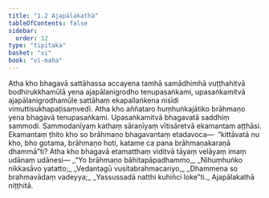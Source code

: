 ```yaml
---
title: "1.2 Ajapālakathā"
tableOfContents: false
sidebar:
  order: 12
type: "tipitaka"
basket: "vi"
book: "vi-maha"
---
```



<DynamicBreadcrumb />

<Division number="4" book="vi-maha">

<Paragraph number="14" book="vi-maha">
Atha kho bhagavā sattāhassa accayena tamhā samādhimhā vuṭṭhahitvā bodhirukkhamūlā yena ajapālanigrodho tenupasaṅkami, upasaṅkamitvā ajapālanigrodhamūle sattāhaṃ ekapallaṅkena nisīdi vimuttisukhapaṭisaṃvedī. Atha kho aññataro huṃhuṅkajātiko brāhmaṇo yena bhagavā tenupasaṅkami. Upasaṅkamitvā bhagavatā saddhiṃ sammodi. Sammodanīyaṃ kathaṃ sāraṇīyaṃ vītisāretvā ekamantaṃ aṭṭhāsi. Ekamantaṃ ṭhito kho so brāhmaṇo bhagavantaṃ etadavoca—  “kittāvatā nu kho, bho gotama, brāhmaṇo hoti, katame ca pana brāhmaṇakaraṇā dhammā”ti? Atha kho bhagavā etamatthaṃ viditvā tāyaṃ velāyaṃ imaṃ udānaṃ udānesi—
</Paragraph>

<Paragraph number="15" type="verses" book="vi-maha">
_“Yo brāhmaṇo bāhitapāpadhammo,_  
_Nihuṃhuṅko nikkasāvo yatatto;_  
_Vedantagū vusitabrahmacariyo,_  
_Dhammena so brahmavādaṃ vadeyya;_  
_Yassussadā natthi kuhiñci loke”ti._  


</Paragraph>
</Division>

<Paragraph number="16" type="center" book="vi-maha">
Ajapālakathā niṭṭhitā.
</Paragraph>